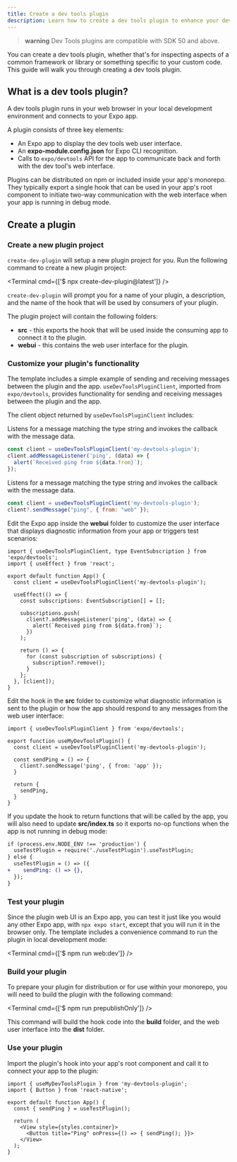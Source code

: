 ```yaml
---
title: Create a dev tools plugin
description: Learn how to create a dev tools plugin to enhance your development experience.
---
```



> **warning** Dev Tools plugins are compatible with SDK 50 and above.

You can create a dev tools plugin, whether that's for inspecting aspects of a common framework or library or something specific to your custom code. This guide will walk you through creating a dev tools plugin.

## What is a dev tools plugin?
A dev tools plugin runs in your web browser in your local development environment and connects to your Expo app.

A plugin consists of three key elements:
- An Expo app to display the dev tools web user interface.
- An **expo-module.config.json** for Expo CLI recognition.
- Calls to `expo/devtools` API for the app to communicate back and forth with the dev tool's web interface.

Plugins can be distributed on npm or included inside your app's monorepo. They typically export a single hook that can be used in your app's root component to initiate two-way communication with the web interface when your app is running in debug mode.

## Create a plugin

### Create a new plugin project

`create-dev-plugin` will setup a new plugin project for you. Run the following command to create a new plugin project:

<Terminal cmd={['$ npx create-dev-plugin@latest']} />

`create-dev-plugin` will prompt you for a name of your plugin, a description, and the name of the hook that will be used by consumers of your plugin.

The plugin project will contain the following folders:
- **src** - this exports the hook that will be used inside the consuming app to connect it to the plugin.
- **webui** - this contains the web user interface for the plugin.

### Customize your plugin's functionality

The template includes a simple example of sending and receiving messages between the plugin and the app. `useDevToolsPluginClient`, imported from `expo/devtools`, provides functionality for sending and receiving messages between the plugin and the app.

The client object returned by `useDevToolsPluginClient` includes:
<APIBox header="addMessageListener">

Listens for a message matching the type string and invokes the callback with the message data.

```jsx
const client = useDevToolsPluginClient('my-devtools-plugin');
client.addMessageListener('ping', (data) => {
  alert(`Received ping from ${data.from}`);
});
```

</APIBox>

<APIBox header="sendMessage">

Listens for a message matching the type string and invokes the callback with the message data.

```jsx
const client = useDevToolsPluginClient('my-devtools-plugin');
client?.sendMessage("ping", { from: "web" });
```

</APIBox>

Edit the Expo app inside the **webui** folder to customize the user interface that displays diagnostic information from your app or triggers test scenarios:
```tsx webui/App.tsx
import { useDevToolsPluginClient, type EventSubscription } from 'expo/devtools';
import { useEffect } from 'react';

export default function App() {
  const client = useDevToolsPluginClient('my-devtools-plugin');

  useEffect(() => {
    const subscriptions: EventSubscription[] = [];

    subscriptions.push(
      client?.addMessageListener('ping', (data) => {
        alert(`Received ping from ${data.from}`);
      })
    );

    return () => {
      for (const subscription of subscriptions) {
        subscription?.remove();
      }
    };
  }, [client]);
}

```

Edit the hook in the **src** folder to customize what diagnostic information is sent to the plugin or how the app should respond to any messages from the web user interface:
```tsx src/useMyDevToolsPlugin.ts
import { useDevToolsPluginClient } from 'expo/devtools';

export function useMyDevToolsPlugin() {
  const client = useDevToolsPluginClient('my-devtools-plugin');

  const sendPing = () => {
    client?.sendMessage('ping', { from: 'app' });
  }

  return {
    sendPing,
  }
}
```

If you update the hook to return functions that will be called by the app, you will also need to update **src/index.ts** so it exports no-op functions when the app is not running in debug mode:
```diff src/index.ts
if (process.env.NODE_ENV !== 'production') {
  useTestPlugin = require('./useTestPlugin').useTestPlugin;
} else {
  useTestPlugin = () => ({
+    sendPing: () => {},
  });
}
```

### Test your plugin
Since the plugin web UI is an Expo app, you can test it just like you would any other Expo app, with `npx expo start`, except that you will run it in the browser only. The template includes a convenience command to run the plugin in local development mode:

<Terminal cmd={['$ npm run web:dev']} />

### Build your plugin

To prepare your plugin for distribution or for use within your monorepo, you will need to build the plugin with the following command:

<Terminal cmd={['$ npm run prepublishOnly']} />

This command will build the hook code into the **build** folder, and the web user interface into the **dist** folder.

### Use your plugin
Import the plugin's hook into your app's root component and call it to connect your app to the plugin:

```tsx App.js
import { useMyDevToolsPlugin } from 'my-devtools-plugin';
import { Button } from 'react-native';

export default function App() {
  const { sendPing } = useTestPlugin();

  return (
    <View style={styles.container}>
      <Button title="Ping" onPress={() => { sendPing(); }}>
    </View>
  );
}
```
